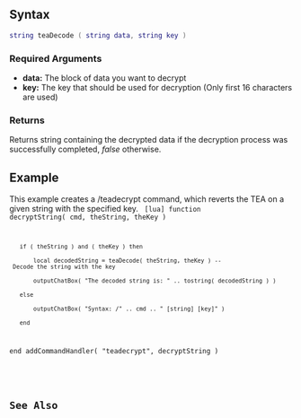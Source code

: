 
{{Server_client function}}
{{New feature/item|3.0135|1.3.5|6056|
This function decrypts given [https://en.wikipedia.org/wiki/Base64 base64] representation of encrypted data using the [https://en.wikipedia.org/wiki/Tiny_Encryption_Algorithm Tiny Encryption Algorithm].
}}

==Syntax==
<syntaxhighlight lang="lua">string teaDecode ( string data, string key )</syntaxhighlight>

===Required Arguments===
*'''data:''' The block of data you want to decrypt
*'''key:''' The key that should be used for decryption (Only first 16 characters are used)

===Returns===
Returns string containing the decrypted data if the decryption process was successfully completed, ''false'' otherwise.

==Example==
<section name="Example 1" class="client" show="true">
This example creates a /teadecrypt command, which reverts the TEA on a given string with the specified key.
<code>
[lua]
function decryptString( cmd, theString, theKey )
    if ( theString ) and ( theKey ) then
        local decodedString = teaDecode( theString, theKey ) -- Decode the string with the key
        outputChatBox( "The decoded string is: " .. tostring( decodedString ) )
    else
        outputChatBox( "Syntax: /" .. cmd .. " [string] [key]" )
    end
end
addCommandHandler( "teadecrypt", decryptString )
</syntaxhighlight>
</section>

==See Also==
{{Utility functions}}